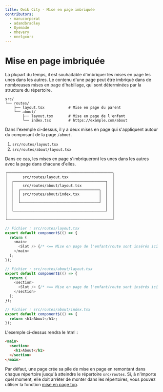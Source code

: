 ```yaml
---
title: Qwik City - Mise en page imbriquée
contributors:
  - manucorporat
  - adamdbradley
  - Oyemade
  - mhevery
  - nnelgxorz
---
```


# Mise en page imbriquée

La plupart du temps, il est souhaitable d'imbriquer les mises en page les unes dans les autres. Le contenu d'une page peut être imbriqué dans de nombreuses mises en page d'habillage, qui sont déterminées par la structure du répertoire.

```
src/
└── routes/
    ├── layout.tsx           # Mise en page du parent
    └── about/
        ├── layout.tsx       # Mise en page de l'enfant
        └── index.tsx        # https://example.com/about
```

Dans l'exemple ci-dessus, il y a deux mises en page qui s'appliquent autour du composant de la page `/about`.

1. `src/routes/layout.tsx`
2. `src/routes/about/layout.tsx`

Dans ce cas, les mises en page s'imbriqueront les unes dans les autres avec la page dans chacune d'elles.

```
┌────────────────────────────────────────────────┐
│       src/routes/layout.tsx                    │
│  ┌──────────────────────────────────────────┐  │
│  │    src/routes/about/layout.tsx           │  │
│  │  ┌────────────────────────────────────┐  │  │
│  │  │ src/routes/about/index.tsx         │  │  │
│  │  │                                    │  │  │
│  │  └────────────────────────────────────┘  │  │
│  │                                          │  │
│  └──────────────────────────────────────────┘  │
│                                                │
└────────────────────────────────────────────────┘
```

```typescript
// Fichier : src/routes/layout.tsx
export default component$(() => {
  return (
    <main>
      <Slot /> {/* <== Mise en page de l'enfant/route sont insérés ici */}
    </main>
  );
});
```

```typescript
// Fichier : src/routes/about/layout.tsx
export default component$(() => {
  return (
    <section>
      <Slot /> {/* <== Mise en page de l'enfant/route sont insérés ici */}
    </section>
  );
});
```

```typescript
// Fichier : src/routes/about/index.tsx
export default component$(() => {
  return <h1>About</h1>;
});
```

L'exemple ci-dessus rendra le html :

```html
<main>
  <section>
    <h1>About</h1>
  </section>
</main>
```

Par défaut, une page crée sa pile de mise en page en remontant dans chaque répertoire jusqu'à atteindre le répertoire `src/routes`. Si, à n'importe quel moment, elle doit arrêter de monter dans les répertoires, vous pouvez utiliser la fonction [mise en page top](../top/index.mdx).
